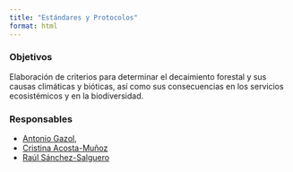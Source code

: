 ```yaml
---
title: "Estándares y Protocolos"
format: html
---
```


### Objetivos 
Elaboración de criterios para determinar el decaimiento forestal y sus causas climáticas y bióticas, así como sus consecuencias en los servicios ecosistémicos y en la biodiversidad. 

### Responsables
- [Antonio Gazol](../../people/gazol_burgos), 
- [Cristina Acosta-Muñoz](../../people/acosta_cristina)
- [Raúl Sánchez-Salguero](../../people/sanchez_salguero)